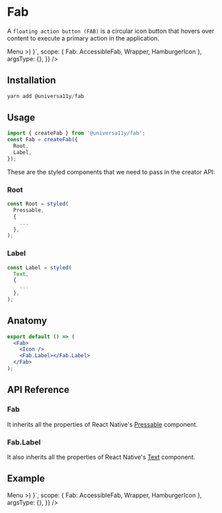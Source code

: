 
<Meta title="components/Fab" />


# Fab

A `floating action button (FAB)` is a circular icon button that hovers over content to execute a primary action in the application.

<AppProvider>
  <CodePreview
    showComponentRenderer={true}
    showArgsController={false}
    metaData={{
      code: ` 
      function App () {
        return (<Wrapper>
         <Fab
        variant={'bottom-right'}
        sx={{ top: 20, right: 20, alignSelf: 'center', h: 40 }}
      >
        <HamburgerIcon sx={{ w: 20, h: 20 }} color="white" />
        <Fab.Label>Menu</Fab.Label>
      </Fab>></Wrapper>)
    }`,
      scope: { Fab: AccessibleFab, Wrapper, HamburgerIcon },
      argsType: {},
    }}
  />
</AppProvider>

<br />

## Installation

```jsx
yarn add @universa11y/fab
```

## Usage

```jsx
import { createFab } from '@universa11y/fab';
const Fab = createFab({
  Root,
  Label,
});
```

These are the styled components that we need to pass in the creator API:

### Root

```jsx
const Root = styled(
  Pressable,
  {
    ...
  },
);
```

### Label

```jsx
const Label = styled(
  Text,
  {
    ...
  },
);
```

## Anatomy

```jsx
export default () => (
  <Fab>
    <Icon />
    <Fab.Label></Fab.Label>
  </Fab>
);
```

## API Reference

### Fab

It inherits all the properties of React Native's [Pressable](https://reactnative.dev/docs/pressable#props) component.

### Fab.Label

It also inherits all the properties of React Native's [Text](https://reactnative.dev/docs/text#props) component.

## Example

<AppProvider>
  <CodePreview
    showComponentRenderer={true}
    showArgsController={false}
    metaData={{
      code: ` 
      function App () {
        return (<Wrapper>
         <Fab
        variant={'bottom-right'}
        sx={{ top: 20, right: 20, alignSelf: 'center', h: 40 }}
      >
        <HamburgerIcon sx={{ w: 20, h: 20 }} color="white" />
        <Fab.Label>Menu</Fab.Label>
      </Fab>></Wrapper>)
    }`,
      scope: { Fab: AccessibleFab, Wrapper, HamburgerIcon },
      argsType: {},
    }}
  />
</AppProvider>
